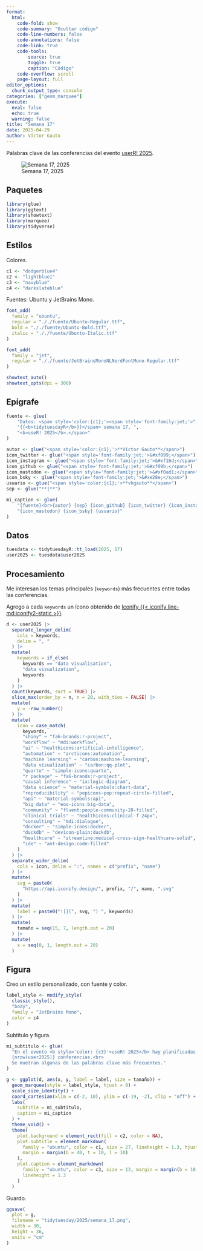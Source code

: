 ```yaml
---
format:
  html:
    code-fold: show
    code-summary: "Ocultar código"
    code-line-numbers: false
    code-annotations: false
    code-link: true
    code-tools:
        source: true
        toggle: true
        caption: "Código"
    code-overflow: scroll
    page-layout: full
editor_options:
  chunk_output_type: console
categories: ["geom_marquee"]
execute:
  eval: false
  echo: true
  warning: false
title: "Semana 17"
date: 2025-04-29
author: Víctor Gauto
---
```


Palabras clave de las conferencias del evento [userR! 2025](https://user2025.r-project.org/).

![Semana 17, 2025](semana_17.png)

## Paquetes

```r
library(glue)
library(ggtext)
library(showtext)
library(marquee)
library(tidyverse)
```

## Estilos

Colores.

```r
c1 <- "dodgerblue4"
c2 <- "lightblue1"
c3 <- "navyblue"
c4 <- "darkslateblue"
```

Fuentes: Ubuntu y JetBrains Mono.

```r
font_add(
  family = "ubuntu",
  regular = "././fuente/Ubuntu-Regular.ttf",
  bold = "././fuente/Ubuntu-Bold.ttf",
  italic = "././fuente/Ubuntu-Italic.ttf"
)

font_add(
  family = "jet",
  regular = "././fuente/JetBrainsMonoNLNerdFontMono-Regular.ttf"
)

showtext_auto()
showtext_opts(dpi = 300)
```

## Epígrafe

```r
fuente <- glue(
    "Datos: <span style='color:{c1};'><span style='font-family:jet;'>",
    "{{<b>tidytuesdayR</b>}}</span> semana 17, ",
    "<b>useR! 2025</b>.</span>"
)

autor <- glue("<span style='color:{c1};'>**Víctor Gauto**</span>")
icon_twitter <- glue("<span style='font-family:jet;'>&#xf099;</span>")
icon_instagram <- glue("<span style='font-family:jet;'>&#xf16d;</span>")
icon_github <- glue("<span style='font-family:jet;'>&#xf09b;</span>")
icon_mastodon <- glue("<span style='font-family:jet;'>&#xf0ad1;</span>")
icon_bsky <- glue("<span style='font-family:jet;'>&#xe28e;</span>")
usuario <- glue("<span style='color:{c1};'>**vhgauto**</span>")
sep <- glue("**|**")

mi_caption <- glue(
    "{fuente}<br>{autor} {sep} {icon_github} {icon_twitter} {icon_instagram} ",
    "{icon_mastodon} {icon_bsky} {usuario}"
)
```

## Datos

```r
tuesdata <- tidytuesdayR::tt_load(2025, 17)
user2025 <- tuesdata$user2025
```

## Procesamiento

Me interesan los temas principales (`keywords`) más frecuentes entre todas las conferencias.

Agrego a cada `keywords` un ícono obtenido de [Iconify {{< iconify line-md:iconify2-static >}}](https://iconify.design/).

```r
d <- user2025 |> 
  separate_longer_delim(
    cols = keywords,
    delim = ", "
  ) |> 
  mutate(
    keywords = if_else(
      keywords == "data visualisation",
      "data visualization",
      keywords
    )
  ) |> 
  count(keywords, sort = TRUE) |> 
  slice_max(order_by = n, n = 20, with_ties = FALSE) |> 
  mutate(
    y = -row_number()
  ) |> 
  mutate(
    icon = case_match(
      keywords,
      "shiny" ~ "fa6-brands:r-project",
      "workflow" ~ "mdi:workflow",
      "ai" ~ "healthicons:artificial-intelligence",
      "automation" ~ "arcticons:automation",
      "machine learning" ~ "carbon:machine-learning",
      "data visualization" ~ "carbon:qq-plot",
      "quarto" ~ "simple-icons:quarto",
      "r package" ~ "fa6-brands:r-project",
      "causal inference" ~ "ix:logic-diagram",
      "data science" ~ "material-symbols:chart-data",
      "reproducibility" ~ "pepicons-pop:repeat-circle-filled",
      "api" ~ "material-symbols:api",
      "big data" ~ "eos-icons:big-data",
      "community" ~ "fluent:people-community-28-filled",
      "clinical trials" ~ "healthicons:clinical-f-24px",
      "consulting" ~ "mdi:dialogue",
      "docker" ~ "simple-icons:docker",
      "duckdb" ~ "devicon-plain:duckdb",
      "healthcare" ~ "streamline:medical-cross-sign-healthcare-solid",
      "ide" ~ "ant-design:code-filled"
    )
  ) |> 
  separate_wider_delim(
    cols = icon, delim = ":", names = c("prefix", "name")
  ) |> 
  mutate(
    svg = paste0(
      "https://api.iconify.design/", prefix, "/", name, ".svg"
    )
  ) |> 
  mutate(
    label = paste0("![](", svg, ") ", keywords)
  ) |> 
  mutate(
    tamaño = seq(15, 7, length.out = 20)
  ) |> 
  mutate(
    x = seq(0, 1, length.out = 20)
  )
```

## Figura

Creo un estilo personalizado, con fuente y color.

```r
label_style <- modify_style(
  classic_style(),
  "body",
  family = "JetBrains Mono",
  color = c4
)
```

Subtítulo y figura.

```r
mi_subtitulo <- glue(
  "En el evento <b style='color: {c3}'>useR! 2025</b> hay planificadas 
  {nrow(user2025)} conferencias.<br>
  Se muetran algunas de las palabras clave más frecuentes."
)

g <- ggplot(d, aes(x, y, label = label, size = tamaño)) +
  geom_marquee(style = label_style, hjust = 0) +
  scale_size_identity() +
  coord_cartesian(xlim = c(-2, 10), ylim = c(-19, -2), clip = "off") +
  labs(
    subtitle = mi_subtitulo,
    caption = mi_caption
  ) +
  theme_void() +
  theme(
    plot.background = element_rect(fill = c2, color = NA),
    plot.subtitle = element_markdown(
      family = "ubuntu", color = c1, size = 27, lineheight = 1.3, hjust = 0,
      margin = margin(b = 40, t = 10, l = 10)
    ),
    plot.caption = element_markdown(
      family = "ubuntu", color = c3, size = 13, margin = margin(b = 10, r = 10),
      lineheight = 1.3
    )
  )
```

Guardo.

```r
ggsave(
  plot = g,
  filename = "tidytuesday/2025/semana_17.png",
  width = 30,
  height = 36,
  units = "cm"
)
```
